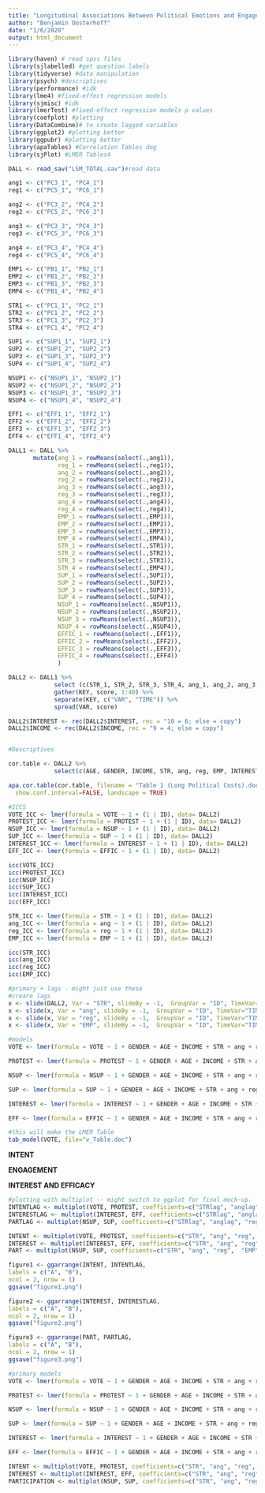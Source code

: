 ```yaml
---
title: "Longitudinal Associations Between Political Emotions and Engagement"
author: "Benjamin Oosterhoff"
date: "1/6/2020"
output: html_document
---
```


```r
library(haven) # read spss files
library(sjlabelled) #get question labels 
library(tidyverse) #data manipulation
library(psych) #descriptives
library(performance) #idk
library(lme4) #fixed-effect regression models
library(sjmisc) #idk
library(lmerTest) #fixed-effect regression models p values
library(coefplot) #plotting
library(DataCombine)# to create lagged variables 
library(ggplot2) #plotting better
library(ggpubr) #plotting better
library(apaTables) #Correlation Tables dog 
library(sjPlot) #LMER Tables4

DALL <- read_sav("LSM_TOTAL.sav")#read data

```

```r

ang1 <- c("PC3_1", "PC4_1")
reg1 <- c("PC5_1", "PC6_1")

ang2 <- c("PC3_2", "PC4_2")
reg2 <- c("PC5_2", "PC6_2")

ang3 <- c("PC3_3", "PC4_3")
reg3 <- c("PC5_3", "PC6_3")

ang4 <- c("PC3_4", "PC4_4")
reg4 <- c("PC5_4", "PC6_4")

EMP1 <- c("PB1_1", "PB2_1")
EMP2 <- c("PB1_2", "PB2_2")
EMP3 <- c("PB1_3", "PB2_3")
EMP4 <- c("PB1_4", "PB2_4")

STR1 <- c("PC1_1", "PC2_1")
STR2 <- c("PC1_2", "PC2_2")
STR3 <- c("PC1_3", "PC2_3")
STR4 <- c("PC1_4", "PC2_4")

SUP1 <- c("SUP1_1", "SUP2_1")
SUP2 <- c("SUP1_2", "SUP2_2")
SUP3 <- c("SUP1_3", "SUP2_3")
SUP4 <- c("SUP1_4", "SUP2_4")

NSUP1 <- c("NSUP1_1", "NSUP2_1")
NSUP2 <- c("NSUP1_2", "NSUP2_2")
NSUP3 <- c("NSUP1_3", "NSUP2_3")
NSUP4 <- c("NSUP1_4", "NSUP2_4")

EFF1 <- c("EFF1_1", "EFF2_1")
EFF2 <- c("EFF1_2", "EFF2_2")
EFF3 <- c("EFF1_3", "EFF2_3")
EFF4 <- c("EFF1_4", "EFF2_4")

DALL1 <- DALL %>% 
       mutate(ang_1 = rowMeans(select(.,ang1)),
              reg_1 = rowMeans(select(.,reg1)),
              ang_2 = rowMeans(select(.,ang2)),
              reg_2 = rowMeans(select(.,reg2)),
              ang_3 = rowMeans(select(.,ang3)),
              reg_3 = rowMeans(select(.,reg3)),
              ang_4 = rowMeans(select(.,ang4)),
              reg_4 = rowMeans(select(.,reg4)),
              EMP_1 = rowMeans(select(.,EMP1)),
              EMP_2 = rowMeans(select(.,EMP2)),
              EMP_3 = rowMeans(select(.,EMP3)),
              EMP_4 = rowMeans(select(.,EMP4)),
              STR_1 = rowMeans(select(.,STR1)),
              STR_2 = rowMeans(select(.,STR2)),
              STR_3 = rowMeans(select(.,STR3)),
              STR_4 = rowMeans(select(.,EMP4)),
              SUP_1 = rowMeans(select(.,SUP1)),
              SUP_2 = rowMeans(select(.,SUP2)),
              SUP_3 = rowMeans(select(.,SUP3)),
              SUP_4 = rowMeans(select(.,SUP4)),
              NSUP_1 = rowMeans(select(.,NSUP1)),
              NSUP_2 = rowMeans(select(.,NSUP2)),
              NSUP_3 = rowMeans(select(.,NSUP3)),
              NSUP_4 = rowMeans(select(.,NSUP4)),
              EFFIC_1 = rowMeans(select(.,EFF1)),
              EFFIC_2 = rowMeans(select(.,EFF2)),
              EFFIC_3 = rowMeans(select(.,EFF3)),
              EFFIC_4 = rowMeans(select(.,EFF4))
              )

DALL2 <- DALL1 %>%
             select (c(STR_1, STR_2, STR_3, STR_4, ang_1, ang_2, ang_3, ang_4, reg_1, reg_2, reg_3, reg_4, INTEREST_1, INTEREST_2, INTEREST_3, INTEREST_4,PROTEST_1, PROTEST_2, PROTEST_3, PROTEST_4, PROTEST_1, PROTEST_2, PROTEST_3, PROTEST_4, VOTE_1, VOTE_2, VOTE_3, VOTE_4,EMP_1, EMP_2, EMP_3, EMP_4, SUP_1, SUP_2, SUP_3, SUP_4,NSUP_1, NSUP_2, NSUP_3, NSUP_4, EFFIC_1, EFFIC_2, EFFIC_3, EFFIC_4, INCOME, GENDER, AGE, ID)) %>%      
             gather(KEY, score, 1:40) %>%
             separate(KEY, c("VAR", "TIME")) %>%
             spread(VAR, score)

DALL2$INTEREST <- rec(DALL2$INTEREST, rec = "10 = 6; else = copy")
DALL2$INCOME <- rec(DALL2$INCOME, rec = "9 = 4; else = copy")

```

```r


```

```r
#Descriptives 

cor.table <- DALL2 %>% 
             select(c(AGE, GENDER, INCOME, STR, ang, reg, EMP, INTEREST, EFFIC, PROTEST, VOTE, NSUP, SUP))

apa.cor.table(cor.table, filename = "Table 1 (Long Political Costs).doc", table.number = 1,
  show.conf.interval=FALSE, landscape = TRUE)

#ICCS
VOTE_ICC <- lmer(formula = VOTE ~ 1 + (1 | ID), data= DALL2)
PROTEST_ICC <- lmer(formula = PROTEST ~ 1 + (1 | ID), data= DALL2)
NSUP_ICC <- lmer(formula = NSUP ~ 1 + (1 | ID), data= DALL2)
SUP_ICC <- lmer(formula = SUP ~ 1 + (1 | ID), data= DALL2)
INTEREST_ICC <- lmer(formula = INTEREST ~ 1 + (1 | ID), data= DALL2)
EFF_ICC <- lmer(formula = EFFIC ~ 1 + (1 | ID), data= DALL2)

icc(VOTE_ICC)
icc(PROTEST_ICC)
icc(NSUP_ICC)
icc(SUP_ICC)
icc(INTEREST_ICC)
icc(EFF_ICC)

STR_ICC <- lmer(formula = STR ~ 1 + (1 | ID), data= DALL2)
ang_ICC <- lmer(formula = ang ~ 1 + (1 | ID), data= DALL2)
reg_ICC <- lmer(formula = reg ~ 1 + (1 | ID), data= DALL2)
EMP_ICC <- lmer(formula = EMP ~ 1 + (1 | ID), data= DALL2)

icc(STR_ICC)
icc(ang_ICC)
icc(reg_ICC)
icc(EMP_ICC)

```

```r
#primary + lags - might just use these 
#creare lags
x <- slide(DALL2, Var = "STR", slideBy = -1,  GroupVar = "ID", TimeVar="TIME", NewVar = "STRlag")
x <- slide(x, Var = "ang", slideBy = -1,  GroupVar = "ID", TimeVar="TIME", NewVar = "anglag")
x <- slide(x, Var = "reg", slideBy = -1,  GroupVar = "ID", TimeVar="TIME", NewVar = "reglag")
x <- slide(x, Var = "EMP", slideBy = -1,  GroupVar = "ID", TimeVar="TIME", NewVar = "EMPlag")

#models 
VOTE <- lmer(formula = VOTE ~ 1 + GENDER + AGE + INCOME + STR + ang + reg + EMP + STRlag + anglag + reglag + EMPlag + (1 | ID), data= x)

PROTEST <- lmer(formula = PROTEST ~ 1 + GENDER + AGE + INCOME + STR + ang + reg + EMP + STRlag + anglag + reglag + EMPlag + (1 | ID), data= x)

NSUP <- lmer(formula = NSUP ~ 1 + GENDER + AGE + INCOME + STR + ang + reg + EMP + STRlag + anglag + reglag + EMPlag + (1 | ID), data= x)

SUP <- lmer(formula = SUP ~ 1 + GENDER + AGE + INCOME + STR + ang + reg + EMP + STRlag + anglag + reglag + EMPlag + (1 | ID), data= x)

INTEREST <- lmer(formula = INTEREST ~ 1 + GENDER + AGE + INCOME + STR + ang + reg + EMP + STRlag + anglag + reglag + EMPlag + (1 | ID), data= x)

EFF <- lmer(formula = EFFIC ~ 1 + GENDER + AGE + INCOME + STR + ang + reg + EMP + STRlag + anglag + reglag + EMPlag + (1 | ID), data= x)

#this will make the LMER Table
tab_model(VOTE, file="v_Table.doc")

```

**INTENT**

**ENGAGEMENT**

**INTEREST AND EFFICACY**



```r

#plotting with multiplot -- might switch to ggplot for final mock-up. 
INTENTLAG <- multiplot(VOTE, PROTEST, coefficients=c("STRlag", "anglag", "reglag", "EMPlag"))
INTERESTLAG <- multiplot(INTEREST, EFF, coefficients=c("STRlag", "anglag", "reglag", "EMPlag"))
PARTLAG <- multiplot(NSUP, SUP, coefficients=c("STRlag", "anglag", "reglag", "EMPlag"))

INTENT <- multiplot(VOTE, PROTEST, coefficients=c("STR", "ang", "reg", "EMP"))
INTEREST <- multiplot(INTEREST, EFF, coefficients=c("STR", "ang", "reg",  "EMP"))
PART <- multiplot(NSUP, SUP, coefficients=c("STR", "ang", "reg",  "EMP"))

figure1 <- ggarrange(INTENT, INTENTLAG,
labels = c("A", "B"),
ncol = 2, nrow = 1)
ggsave("figure1.png")

figure2 <- ggarrange(INTEREST, INTERESTLAG,
labels = c("A", "B"),
ncol = 2, nrow = 1)
ggsave("figure2.png")

figure3 <- ggarrange(PART, PARTLAG,
labels = c("A", "B"),
ncol = 2, nrow = 1)
ggsave("figure3.png")

```

```R

#primary models 
VOTE <- lmer(formula = VOTE ~ 1 + GENDER + AGE + INCOME + STR + ang + reg + EMP + (1 | ID), data= DALL2)

PROTEST <- lmer(formula = PROTEST ~ 1 + GENDER + AGE + INCOME + STR + ang + reg + EMP + (1 | ID), data= DALL2)

NSUP <- lmer(formula = NSUP ~ 1 + GENDER + AGE + INCOME + STR + ang + reg + EMP + (1 | ID), data= DALL2)

SUP <- lmer(formula = SUP ~ 1 + GENDER + AGE + INCOME + STR + ang + reg + EMP + (1 | ID), data= DALL2)

INTEREST <- lmer(formula = INTEREST ~ 1 + GENDER + AGE + INCOME + STR + ang + reg + EMP + (1 | ID), data= DALL2)

EFF <- lmer(formula = EFFIC ~ 1 + GENDER + AGE + INCOME + STR + ang + reg + EMP + (1 | ID), data= DALL2)

INTENT <- multiplot(VOTE, PROTEST, coefficients=c("STR", "ang", "reg", "EMP"))
INTEREST <- multiplot(INTEREST, EFF, coefficients=c("STR", "ang", "reg", "EMP"))
PARTICIPATION <- multiplot(NSUP, SUP, coefficients=c("STR", "ang", "reg", "EMP"))
```